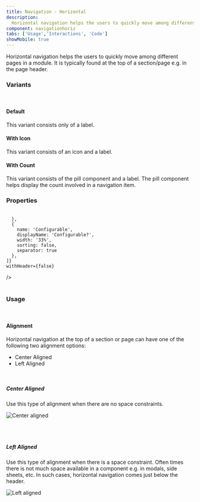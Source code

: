```yaml
---
title: Navigation - Horizontal
description:
  Horizontal navigation helps the users to quickly move among different pages in a module.
component: navigationhoriz
tabs: ['Usage','Interactions', 'Code']
showMobile: true
---
```


Horizontal navigation helps the users to quickly move among different pages in a module. It is typically found at the top of a section/page e.g. in the page header.

### Variants
<br/>

#### Default

This variant consists only of a label.

<Preview name='horizontalnav-default-horizontal-navigation'/>

#### With Icon

This variant consists of an icon and a label.

<Preview name='horizontalnav-horizontal-navigation-with-icon'/>

#### With Count

This variant consists of the pill component and a label. The pill component helps display the count involved in a navigation item.

<Preview name='horizontalnav-horizontal-navigation-with-count'/>

### Properties

<br/>

<Card shadow='none'>
  <Table
    showMenu={false}
    separator={true}
    data={[
      {
        Property: 'Height of a nav item',
        Value: '32px',
        Configurable: '❌',
      },
      {
        Property: 'Corner radius of the item',
        Value: '16px',
        Configurable: '❌',
      },
      {
        Property: 'Margin for the item (top, right, bottom, left)',
        Value: '0px, 1px, 0px, 1px',
        Configurable: '❌',
      },
      {
        Property: 'Spacing between nav items',
        Value: '0px',
        Configurable: '❌',
      },
      {
        Property: 'Maximum no. of nav items',
        Value: '4',
        Configurable: '❌',
      },
      {
        Property: 'Maximum value of count',
        Value: '99+',
        Configurable: '❌',
      },
    ]}
    schema={[
      {
        name: 'Property',
        displayName: 'Property',
        width: '33%',
        sorting: false,
        separator: true,
      },
      {
        name: 'Value',
        displayName: 'Value',
        width: '33%',
        sorting: false,
        separator: true
        
      },
      {
        name: 'Configurable',
        displayName: 'Configurable?',
        width: '33%',
        sorting: false,
        separator: true
      },
    ]}
    withHeader={false}
  />
</Card>
<br/>
<br/>

### Usage

<br/>

#### Alignment

Horizontal navigation at the top of a section or page can have one of the following two alignment options:

-   Center Aligned
-   Left Aligned

<br/>

##### Center Aligned

Use this type of alignment when there are no space constraints.

![Center aligned](./images/navigationhoriz-1.png)

<br/>
<br/>

##### Left Aligned

Use this type of alignment when there is a space constraint. Often times there is not much space available in a component e.g. in modals, side sheets, etc. In such cases, horizontal navigation comes just below the header.

<Preview name='horizontalnav-left-aligned-navigation-tabs'/>

![Left aligned](./images/navigationhoriz-2.png)

<br/>
<br/>